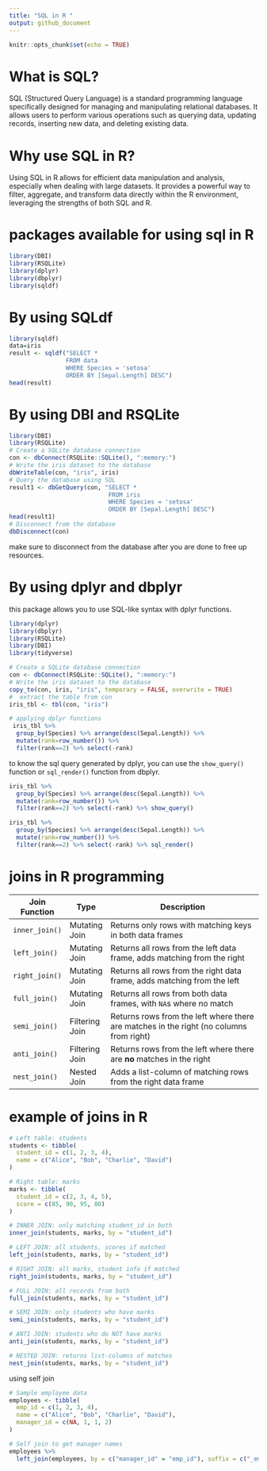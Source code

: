 ```yaml
---
title: "SQL in R "
output: github_document
---
```


```r
knitr::opts_chunk$set(echo = TRUE)
```

# What is SQL?
SQL (Structured Query Language) is a standard programming language specifically designed for managing and manipulating relational databases. It allows users to perform various operations such as querying data, updating records, inserting new data, and deleting existing data.

# Why use SQL in R?
Using SQL in R allows for efficient data manipulation and analysis, especially when dealing with large datasets. It provides a powerful way to filter, aggregate, and transform data directly within the R environment, leveraging the strengths of both SQL and R.

# packages available for using sql in R
```r
library(DBI)
library(RSQLite)
library(dplyr)
library(dbplyr)
library(sqldf)
```

# By using SQLdf

```r
library(sqldf)
data=iris
result <- sqldf("SELECT * 
                FROM data 
                WHERE Species = 'setosa'
                ORDER BY [Sepal.Length] DESC")
head(result)
```
# By using DBI and RSQLite
```r
library(DBI)
library(RSQLite)
# Create a SQLite database connection
con <- dbConnect(RSQLite::SQLite(), ":memory:")
# Write the iris dataset to the database
dbWriteTable(con, "iris", iris)
# Query the database using SQL
result1 <- dbGetQuery(con, "SELECT * 
                            FROM iris 
                            WHERE Species = 'setosa' 
                            ORDER BY [Sepal.Length] DESC")
head(result1)
# Disconnect from the database
dbDisconnect(con)
```
make sure to disconnect from the database after you are done to free up resources.

# By using dplyr and dbplyr

this package allows you to use SQL-like syntax with dplyr functions.

```r
library(dplyr)
library(dbplyr)
library(RSQLite)
library(DBI)
library(tidyverse)
```

```r

# Create a SQLite database connection
con <- dbConnect(RSQLite::SQLite(), ":memory:")
# Write the iris dataset to the database
copy_to(con, iris, "iris", temporary = FALSE, overwrite = TRUE)
#  extract the table from con
iris_tbl <- tbl(con, "iris")

# applying dplyr functions
 iris_tbl %>% 
  group_by(Species) %>% arrange(desc(Sepal.Length)) %>%
  mutate(rank=row_number()) %>% 
  filter(rank==2) %>% select(-rank)

```

to know the sql query generated by dplyr, you can use the `show_query()` function or 
`sql_render()` function from dbplyr.

```r
iris_tbl %>% 
  group_by(Species) %>% arrange(desc(Sepal.Length)) %>%
  mutate(rank=row_number()) %>% 
  filter(rank==2) %>% select(-rank) %>% show_query()

```

```r
iris_tbl %>% 
  group_by(Species) %>% arrange(desc(Sepal.Length)) %>%
  mutate(rank=row_number()) %>% 
  filter(rank==2) %>% select(-rank) %>% sql_render()
```
# joins in R programming 

| Join Function      | Type            | Description                                                                 |
|--------------------|------------------|-----------------------------------------------------------------------------|
| `inner_join()`     | Mutating Join    | Returns only rows with matching keys in both data frames                    |
| `left_join()`      | Mutating Join    | Returns all rows from the left data frame, adds matching from the right     |
| `right_join()`     | Mutating Join    | Returns all rows from the right data frame, adds matching from the left     |
| `full_join()`      | Mutating Join    | Returns all rows from both data frames, with `NA`s where no match           |
| `semi_join()`      | Filtering Join   | Returns rows from the left where there are matches in the right (no columns from right) |
| `anti_join()`      | Filtering Join   | Returns rows from the left where there are **no** matches in the right      |
| `nest_join()`      | Nested Join      | Adds a list-column of matching rows from the right data frame               |


# example of joins in R

```r


# Left table: students
students <- tibble(
  student_id = c(1, 2, 3, 4),
  name = c("Alice", "Bob", "Charlie", "David")
)

# Right table: marks
marks <- tibble(
  student_id = c(2, 3, 4, 5),
  score = c(85, 90, 95, 80)
)

```

```r
# INNER JOIN: only matching student_id in both
inner_join(students, marks, by = "student_id")

# LEFT JOIN: all students, scores if matched
left_join(students, marks, by = "student_id")

# RIGHT JOIN: all marks, student info if matched
right_join(students, marks, by = "student_id")

# FULL JOIN: all records from both
full_join(students, marks, by = "student_id")

# SEMI JOIN: only students who have marks
semi_join(students, marks, by = "student_id")

# ANTI JOIN: students who do NOT have marks
anti_join(students, marks, by = "student_id")

# NESTED JOIN: returns list-columns of matches
nest_join(students, marks, by = "student_id")


```

using self join 
```r
# Sample employee data
employees <- tibble(
  emp_id = c(1, 2, 3, 4),
  name = c("Alice", "Bob", "Charlie", "David"),
  manager_id = c(NA, 1, 1, 2)
)

# Self join to get manager names
employees %>%
  left_join(employees, by = c("manager_id" = "emp_id"), suffix = c("_emp", "_mgr")) 

```

